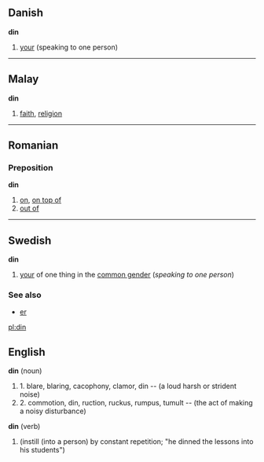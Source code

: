 ==Danish==
'''din'''

#[[your]] (speaking to one person)

----

==Malay==
'''din'''

# [[faith]], [[religion]]

----

== Romanian ==
=== Preposition ===
'''din'''

# [[on]], [[on top of]]
# [[out of]]

----

==Swedish==
'''din'''

#[[your]] of one thing in the [[common gender]] (''speaking to one person'')

===See also===
*[[er#Swedish|er]]

[[pl:din]]

== English ==
'''din''' (noun)
#1. blare, blaring, cacophony, clamor, din -- (a loud harsh or strident noise) 
#2. commotion, din, ruction, ruckus, rumpus, tumult -- (the act of making a noisy disturbance)

'''din''' (verb)
#(instill (into a person) by constant repetition; "he dinned the lessons into his students")